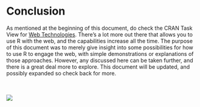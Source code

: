 # Conclusion {.unnumbered}

As mentioned at the beginning of this document, do check the CRAN Task View for [Web Technologies](https://cran.r-project.org/web/views/WebTechnologies.html).  There's a lot more out there that allows you to use R with the web, and the capabilities increase all the time.  The purpose of this document was to merely give insight into some possibilities for how to use R to engage the web, with simple demonstrations or explanations of those approaches.  However, any discussed here can be taken further, and there is a great deal more to explore.  This document will be updated, and possibly expanded so check back for more.
<br><br><br>

<!-- <img src="../img/Internet_map.png" style="display:block; margin: 0 auto;"> -->
<!-- <img src="img/the_internet2.gif" style="display:block; margin: 0 auto;"> -->
<img src="../../img/rlogo.png" style="display:block; margin: 0 auto;">

